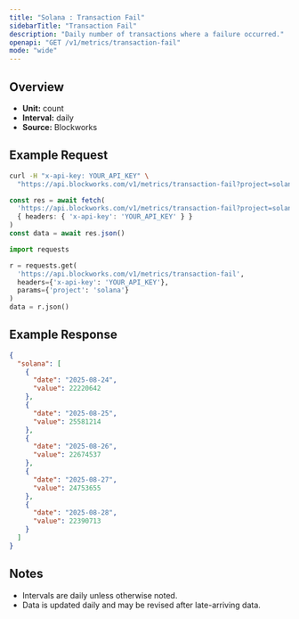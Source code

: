 ```yaml
---
title: "Solana : Transaction Fail"
sidebarTitle: "Transaction Fail"
description: "Daily number of transactions where a failure occurred."
openapi: "GET /v1/metrics/transaction-fail"
mode: "wide"
---
```


## Overview

- **Unit:** count
- **Interval:** daily
- **Source:** Blockworks

## Example Request

<CodeGroup>

```bash cURL
curl -H "x-api-key: YOUR_API_KEY" \
  "https://api.blockworks.com/v1/metrics/transaction-fail?project=solana"
```

```typescript TypeScript
const res = await fetch(
  'https://api.blockworks.com/v1/metrics/transaction-fail?project=solana',
  { headers: { 'x-api-key': 'YOUR_API_KEY' } }
)
const data = await res.json()
```

```python Python
import requests

r = requests.get(
  'https://api.blockworks.com/v1/metrics/transaction-fail',
  headers={'x-api-key': 'YOUR_API_KEY'},
  params={'project': 'solana'}
)
data = r.json()
```

</CodeGroup>

## Example Response

```json
{
  "solana": [
    {
      "date": "2025-08-24",
      "value": 22220642
    },
    {
      "date": "2025-08-25",
      "value": 25581214
    },
    {
      "date": "2025-08-26",
      "value": 22674537
    },
    {
      "date": "2025-08-27",
      "value": 24753655
    },
    {
      "date": "2025-08-28",
      "value": 22390713
    }
  ]
}
```

## Notes
- Intervals are daily unless otherwise noted.
- Data is updated daily and may be revised after late-arriving data.
